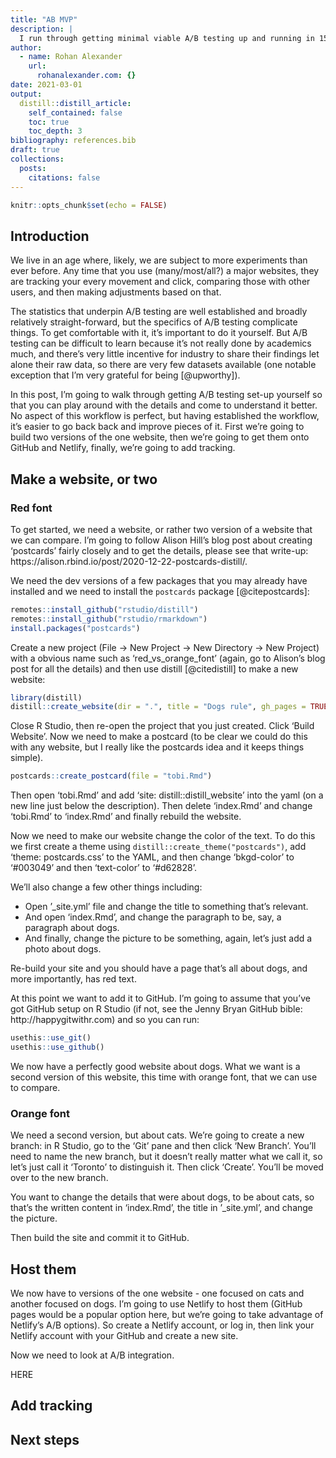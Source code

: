 ```yaml
---
title: "AB MVP"
description: |
  I run through getting minimal viable A/B testing up and running in 15 minutes or less based on Google analytics, distill postcards, GitHub branches and Netlify. I base this on the wonderful Alison Hill post about getting started wtih postcards.
author:
  - name: Rohan Alexander
    url:
      rohanalexander.com: {}
date: 2021-03-01
output:
  distill::distill_article:
    self_contained: false
    toc: true
    toc_depth: 3
bibliography: references.bib
draft: true
collections:
  posts:
    citations: false
---
```



```r
knitr::opts_chunk$set(echo = FALSE)
```

## Introduction

We live in an age where, likely, we are subject to more experiments than ever before. Any time that you use (many/most/all?) a major websites, they are tracking your every movement and click, comparing those with other users, and then making adjustments based on that. 

The statistics that underpin A/B testing are well established and broadly relatively straight-forward, but the specifics of A/B testing complicate things. To get comfortable with it, it's important to do it yourself. But A/B testing can be difficult to learn because it's not really done by academics much, and there's very little incentive for industry to share their findings let alone their raw data, so there are very few datasets available (one notable exception that I'm very grateful for being [@upworthy]). 

In this post, I'm going to walk through getting A/B testing set-up yourself so that you can play around with the details and come to understand it better. No aspect of this workflow is perfect, but having established the workflow, it's easier to go back back and improve pieces of it. First we're going to build two versions of the one website, then we're going to get them onto GitHub and Netlify, finally, we're going to add tracking.


## Make a website, or two

### Red font

To get started, we need a website, or rather two version of a website that we can compare. I'm going to follow Alison Hill's blog post about creating 'postcards' fairly closely and to get the details, please see that write-up: https://alison.rbind.io/post/2020-12-22-postcards-distill/.

We need the dev versions of a few packages that you may already have installed and we need to install the `postcards` package [@citepostcards]:

```r
remotes::install_github("rstudio/distill")
remotes::install_github("rstudio/rmarkdown")
install.packages("postcards")
```

Create a new project (File -> New Project -> New Directory -> New Project) with a obvious name such as 'red_vs_orange_font' (again, go to Alison's blog post for all the details) and then use distill [@citedistill] to make a new website:

```r
library(distill)
distill::create_website(dir = ".", title = "Dogs rule", gh_pages = TRUE)
```

Close R Studio, then re-open the project that you just created. Click 'Build Website'. Now we need to make a postcard (to be clear we could do this with any website, but I really like the postcards idea and it keeps things simple).

```r
postcards::create_postcard(file = "tobi.Rmd")
```

Then open 'tobi.Rmd' and add 'site: distill::distill_website' into the yaml (on a new line just below the description). Then delete 'index.Rmd' and change 'tobi.Rmd' to 'index.Rmd' and finally rebuild the website. 

Now we need to make our website change the color of the text. To do this we first create a theme using `distill::create_theme("postcards")`, add 'theme: postcards.css' to the YAML, and then change 'bkgd-color' to '#003049' and then 'text-color' to '#d62828'.

We'll also change a few other things including:

- Open '_site.yml' file and change the title to something that's relevant. 
- And open 'index.Rmd', and change the paragraph to be, say, a paragraph about dogs. 
- And finally, change the picture to be something, again, let's just add a photo about dogs.

Re-build your site and you should have a page that's all about dogs, and more importantly, has red text.

At this point we want to add it to GitHub. I'm going to assume that you've got GitHub setup on R Studio (if not, see the Jenny Bryan GitHub bible: http://happygitwithr.com) and so you can run:

```r
usethis::use_git()
usethis::use_github()
```

We now have a perfectly good website about dogs. What we want is a second version of this website, this time with orange font, that we can use to compare.



### Orange font

We need a second version, but about cats. We're going to create a new branch: in R Studio, go to the 'Git' pane and then click 'New Branch'. You'll need to name the new branch, but it doesn't really matter what we call it, so let's just call it 'Toronto' to distinguish it. Then click 'Create'. You'll be moved over to the new branch. 

You want to change the details that were about dogs, to be about cats, so that's the written content in 'index.Rmd', the title in '_site.yml', and change the picture.

Then build the site and commit it to GitHub.



## Host them

We now have to versions of the one website - one focused on cats and another focused on dogs. I'm going to use Netlify to host them (GitHub pages would be a popular option here, but we're going to take advantage of Netlify's A/B options). So create a Netlify account, or log in, then link your Netlify account with your GitHub and create a new site.

Now we need to look at A/B integration.

HERE


## Add tracking


## Next steps




















